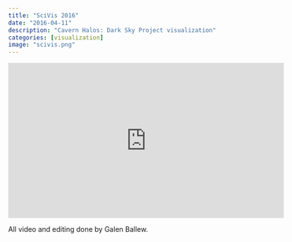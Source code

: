 ```yaml
---
title: "SciVis 2016"
date: "2016-04-11"
description: "Cavern Halos: Dark Sky Project visualization"
categories: [visualization]
image: "scivis.png"
---
```


<p align="center">
<iframe width="560" height="315" src="https://www.youtube.com/embed/ABQoDP1KRjA" frameborder="0" allowfullscreen></iframe>
</p>

All video and editing done by Galen Ballew.
